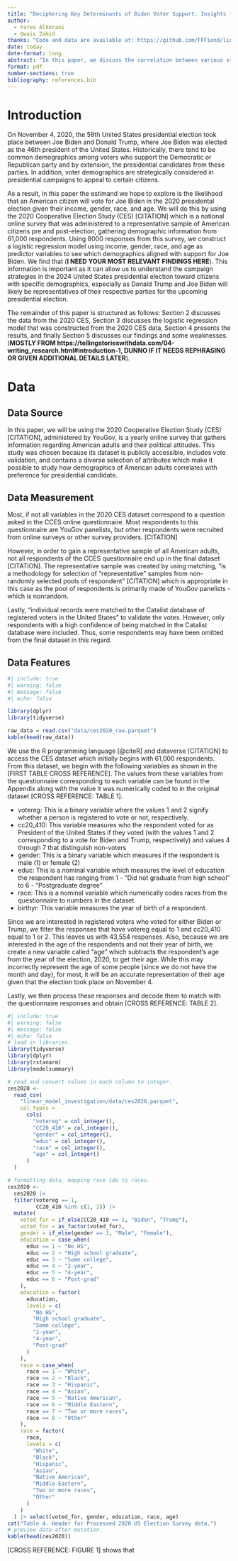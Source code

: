 ```yaml
---
title: "Deciphering Key Determinants of Biden Voter Support: Insights from Logistic Regression Analysis in the 2020 US Presidential Election"
author: 
  - Fares Alkorani
  - Owais Zahid
thanks: "Code and data are available at: https://github.com/FFFiend/linear_model_investigation."
date: today
date-format: long
abstract: "In this paper, we discuss the correlation between various statistics of the respondents to the CES2020 election survey, and whether they voted for Trump or Biden. The statistics are: age, education, gender and race."
format: pdf
number-sections: true
bibliography: references.bib
---
```

# Introduction

On November 4, 2020, the 59th United States presidential election took place between Joe Biden and Donald Trump, where Joe Biden was elected as the 46th president of the United States. Historically, there tend to be common demographics among voters who support the Democratic or Republican party and by extension, the presidential candidates from these parties. In addition, voter demographics are strategically considered in presidential campaigns to appeal to certain citizens.

As a result, in this paper the estimand we hope to explore is the likelihood that an American citizen will vote for Joe Biden in the 2020 presidental election given their income, gender, race, and age. We will do this by using the 2020 Cooperative Election Study (CES) [CITATION] which is a national online survey that was administered to a representative sample of American citizens pre and post-election, gathering demographic information from 61,000 respondents. Using 8000 responses from this survey, we construct a logistic regression model using income, gender, race, and age as predictor variables to see which demographics aligned with support for Joe Biden. We find that (**I NEED YOUR MOST RELEVANT FINDINGS HERE**). This information is important as it can allow us to understand the campaign strategies in the 2024 United States presidential election toward citizens with specific demographics, especially as Donald Trump and Joe Biden will likely be representatives of their respective parties for the upcoming presidential election.

The remainder of this paper is structured as follows: Section 2 discusses the data from the 2020 CES, Section 3 discusses the logistic regression model that was constructed from the 2020 CES data, Section 4 presents the results, and finally Section 5 discusses our findings and some weaknesses. (**MOSTLY FROM https://tellingstorieswithdata.com/04-writing_research.html#introduction-1, DUNNO IF IT NEEDS REPHRASING OR GIVEN ADDITIONAL DETAILS LATER**).

# Data {#sec-data}

## Data Source

In this paper, we will be using the 2020 Cooperative Election Study (CES) [CITATION], administered by YouGov, is a yearly online survey that gathers information regarding American adults and their political attitudes. This study was chosen because its dataset is publicly accessible, includes vote validation, and contains a diverse selection of attributes which make it possible to study how demographics of American adults correlates with preference for presidential candidate. 

## Data Measurement

Most, if not all variables in the 2020 CES dataset correspond to a question asked in the CCES online questionnaire. Most respondents to this questionnaire are YouGov panelists, but other respondents were recruited from online surveys or other survey providers. [CITATION]

However, in order to gain a representative sample of all American adults, not all respondents of the CCES questionnaire end up in the final dataset [CITATION]. The representative sample was created by using matching, "is a methodology for selection of “representative” samples from non-randomly selected pools of respondent" [CITATION] which is appropriate in this case as the pool of respondents is primarily made of YouGov panelists - which is nonrandom. 

Lastly, "individual records were matched to the Catalist database of registered voters in the United States" to validate the votes. However, only respondents with a high confidence of being matched in the Catalist database were included. Thus, some respondents may have been omitted from the final dataset in this regard.

## Data Features

```r
#| include: true
#| warning: false
#| message: false
#| echo: false

library(dplyr)
library(tidyverse)

raw_data = read.csv("data/ces2020_raw.parquet")
kable(head(raw_data))
```

We use the R programming language [@citeR] and dataverse [CITATION] to access the CES dataset which initially begins with 61,000 respondents. From this dataset, we begin with the following variables as shown in the [FIRST TABLE CROSS REFERENCE]. The values from these variables from the questionnaire corresponding to each variable can be found in the Appendix along with the value it was numerically coded to in the original dataset [CROSS REFERENCE: TABLE 1].

* votereg: This is a binary variable where the values 1 and 2 signify whether a person is registered to vote or not, respectively.
* cc20_410: This variable measures who the respondent voted for as President of the United States if they voted (with the values 1 and 2 corresponding to a vote for Biden and Trump, respectively) and values 4 through 7 that distinguish non-voters
* gender: This is a binary variable which measures if the respondent is male (1) or female (2)
* educ: This is a nominal variable which measures the level of education the respondent has ranging from 1 - "Did not graduate from high school" to 6 - "Postgraduate degree"
* race: This is a nominal variable which numerically codes races from the questionnaire to numbers in the dataset
* birthyr: This variable measures the year of birth of a respondent.

Since we are interested in registered voters who voted for either Biden or Trump, we filter the responses that have votereg equal to 1 and cc20_410 equal to 1 or 2. This leaves us with 43,554 responses. Also, because we are interested in the age of the respondents and not their year of birth, we create a new variable called "age" which subtracts the respondent's age from the year of the election, 2020, to get their age. While this may incorrectly represent the age of some people (since we do not have the month and day), for most, it will be an accurate representation of their age given that the election took place on November 4.

Lastly, we then process these responses and decode them to match with the questionnaire responses and obtain [CROSS REFERENCE: TABLE 2].

```r
#| include: true
#| warning: false
#| message: false
#| echo: false
# load in libraries.
library(tidyverse)
library(dplyr)
library(rstanarm)
library(modelsummary)

# read and convert values in each column to integer.
ces2020 <-
  read_csv(
    "linear_model_investigation/data/ces2020.parquet",
    col_types =
      cols(
        "votereg" = col_integer(),
        "CC20_410" = col_integer(),
        "gender" = col_integer(),
        "educ" = col_integer(),
        "race" = col_integer(),
        "age" = col_integer()
      )
  )

# formatting data, mapping race ids to races.
ces2020 <-
  ces2020 |>
  filter(votereg == 1,
         CC20_410 %in% c(1, 2)) |>
  mutate(
    voted_for = if_else(CC20_410 == 1, "Biden", "Trump"),
    voted_for = as_factor(voted_for),
    gender = if_else(gender == 1, "Male", "Female"),
    education = case_when(
      educ == 1 ~ "No HS",
      educ == 2 ~ "High school graduate",
      educ == 3 ~ "Some college",
      educ == 4 ~ "2-year",
      educ == 5 ~ "4-year",
      educ == 6 ~ "Post-grad"
    ),
    education = factor(
      education,
      levels = c(
        "No HS",
        "High school graduate",
        "Some college",
        "2-year",
        "4-year",
        "Post-grad"
      )
    ),
    race = case_when(
      race == 1 ~ "White",
      race == 2 ~ "Black",
      race == 3 ~ "Hispanic",
      race == 4 ~ "Asian",
      race == 5 ~ "Native American",
      race == 6 ~ "Middle Eastern",
      race == 7 ~ "Two or more races",
      race == 8 ~ "Other"
    ),
    race = factor(
      race,
      levels = c(
        "White",
        "Black",
        "Hispanic",
        "Asian",
        "Native American",
        "Middle Eastern",
        "Two or more races",
        "Other"
      )
    )
  ) |> select(voted_for, gender, education, race, age)
cat("Table 4. Header for Processed 2020 US Election Survey data.")
# preview data after mutation.
kable(head(ces2020))
```
[CROSS REFERENCE: FIGURE 1] shows that
